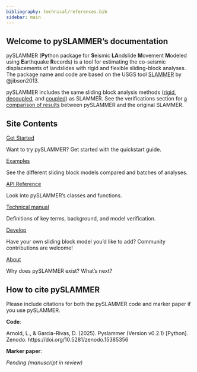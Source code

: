 ```yaml
---
bibliography: technical/references.bib
sidebar: main
---
```

::: {.text-center}
## Welcome to pySLAMMER's documentation
:::
pySLAMMER (**Py**thon package for **S**eismic **LA**ndslide **M**ovement **M**odeled using **E**arthquake **R**ecords) is a tool for estimating the co-seismic displacements of landslides with rigid and flexible sliding-block analyses. The package name and code are based on the USGS tool [SLAMMER](https://pubs.usgs.gov/tm/12b1/) by @jibson2013.

pySLAMMER includes the same sliding block analysis methods ([rigid](api/RigidAnalysis.qmd), [decoupled](api/Decoupled.qmd), and [coupled](api/Coupled.qmd)) as SLAMMER. See the verifications section for [a comparison of results](technical/comp_SLAMMER_results.qmd) between pySLAMMER and the original SLAMMER.


::: {.text-center}
## Site Contents
:::

::: {.grid}

::: {.g-col-4 .card}
::: {.card-body}
[Get Started](quickstart.qmd){.btn .w-100}

Want to try pySLAMMER?
Get started with the quickstart guide.
:::
:::

::: {.g-col-4 .card}
::: {.card-body}
[Examples](examples/index.qmd){.btn .w-100}

See the different sliding block models compared and batches of analyses.
:::
:::

::: {.g-col-4 .card}
::: {.card-body}
[API Reference](api/index.qmd){.btn .w-100}

Look into pySLAMMER's classes and functions.
:::
:::

::: {.g-col-4 .card}
::: {.card-body}
[Technical manual](technical/tech_manual.qmd){.btn .w-100}

Definitions of key terms, background, and model verification.
:::
:::

::: {.g-col-4 .card}
::: {.card-body}
[Develop](about/develop.qmd){.btn .w-100}

Have your own sliding block model you'd like to add? 
Community contributions are welcome!
:::
:::

::: {.g-col-4 .card}
::: {.card-body}
[About](about/motivation.qmd){.btn .w-100}

Why does pySLAMMER exist?
What's next?
:::
:::

:::


## How to cite pySLAMMER
Please include citations for both the pySLAMMER code and marker paper if you use pySLAMMER.

**Code**:

Arnold, L., & Garcia-Rivas, D. (2025). Pyslammer (Version v0.2.1) [Python]. Zenodo. https://doi.org/10.5281/zenodo.15385356

**Marker paper**:

*Pending (manuscript in review)*
